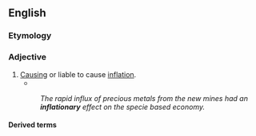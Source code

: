 ==English==

===Etymology===
{{suffix|en|inflation|ary}}

===Adjective===
{{en-adj}}

# [[cause|Causing]] or liable to cause [[inflation]].
#* {{quote-book|en|year=1998|author={{w|James K. Galbraith}}|chapter=Comments|title=Inflation, Unemployment, and Monetary Policy|page=66|text=For the period through 1984, there is weak support for accelerationism, though the linear fit is mainly due to the disinflationary impact of high unemployment, which no one disputes, not the '''inflationary''' effects of prosperity.}}
#: ''The rapid influx of precious metals from the new mines had an '''inflationary''' effect on the specie based economy.''

====Derived terms====
{{der3|en
|anti-inflationary
|counterinflationary
|disinflationary
|hyperinflationary
|noninflationary
|postinflationary
|reinflationary
|superinflationary}}